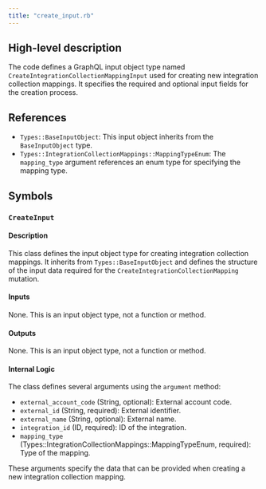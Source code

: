 ```yaml
---
title: "create_input.rb"
---
```


## High-level description
The code defines a GraphQL input object type named `CreateIntegrationCollectionMappingInput` used for creating new integration collection mappings. It specifies the required and optional input fields for the creation process.

## References
- `Types::BaseInputObject`: This input object inherits from the `BaseInputObject` type.
- `Types::IntegrationCollectionMappings::MappingTypeEnum`: The `mapping_type` argument references an enum type for specifying the mapping type.

## Symbols
### `CreateInput`
#### Description
This class defines the input object type for creating integration collection mappings. It inherits from `Types::BaseInputObject` and defines the structure of the input data required for the `CreateIntegrationCollectionMapping` mutation.

#### Inputs
None. This is an input object type, not a function or method.

#### Outputs
None. This is an input object type, not a function or method.

#### Internal Logic
The class defines several arguments using the `argument` method:
- `external_account_code` (String, optional): External account code.
- `external_id` (String, required): External identifier.
- `external_name` (String, optional): External name.
- `integration_id` (ID, required): ID of the integration.
- `mapping_type` (Types::IntegrationCollectionMappings::MappingTypeEnum, required): Type of the mapping.

These arguments specify the data that can be provided when creating a new integration collection mapping.
